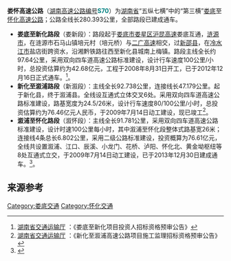 '''娄怀高速公路'''（[[湖南高速公路|湖南高速公路编号]]'''<font color=#008080>S70</font>'''）为[[湖南省|湖南省]]“五纵七横”中的“第三横”[[娄底市|娄底]]至[[怀化市|怀化]][[高速公路|高速公路]]；公路全线长280.393公里，全部路段已建成通车。
* '''娄底至新化路段'''（娄新段）：路段起于[[娄底市|娄底市]][[娄星区|娄星区]][[沪昆高速公路|沪昆高速]]娄底互通，[[涟源市|涟源市]]，在涟源市石马山镇培元村（培元桥）与[[二广高速公路|二广高速]]相交，过[[新邵县|新邵县]]，在[[冷水江市|冷水江市]]盐店街跨资水，沿湘黔铁路往西至新化县城南上梅镇。路段主线全长约97.64公里，采用双向四车道高速公路标准建设，设计行车速度100公里/小时，总投资估算约为42.68亿元，工程于2008年8月31日开工，已于2012年12月16日正式通车。<ref>[http://www.hnjt.gov.cn/static/tzgg/tzgg_633276094206617328_59.html 湖南省交通运输厅] {{Wayback|url=http://www.hnjt.gov.cn/static/tzgg/tzgg_633276094206617328_59.html |date=20100224082317 }}：《娄底至新化项目投资人招标资格预审公告》</ref>。
* '''新化至溆浦路段'''（新溆段）：主线全长92.738公里，连接线长47.179公里。起于新化县，终于溆浦县。全线设互通式立体交叉6处。采用双向四车道高速公路标准建设，路基宽度为24.5/26米，设计行车速度80/100公里/小时，总投资估算约为76.46亿元人民币，于2009年7月14日动工建设，现已竣工<ref>[http://news.163.com/09/1119/08/5OFHF46A000120GR.html 湖南省交通运输厅] {{Wayback|url=http://news.163.com/09/1119/08/5OFHF46A000120GR.html |date=20200420194102 }}：《新化至溆浦高速公路项目施工监理招标资格预审公告》</ref>。
* '''溆浦至怀化路段'''（溆怀段）：主线全长91.781公里，采用双向四车道高速公路标准建设，设计时速100公里每小时，其中溆浦至怀化段整体式路基宽26米；连接线4条总长6.802公里，采用二级公路标准建设，投资概算为76.61亿元，全线共设置溆浦、江口、辰溪、小龙门、花桥、泸阳、怀化北、黄金坳枢纽等8处互通式立交，于2009年7月14日动工建设，已于2013年12月30日建成通车。<ref>{{Cite web |url=http://www.kmhighway.com/InfoDetails.aspx?ID=473 |title=《溆浦至怀化高速公路项目》 |access-date=2010-12-29 |archive-date=2011-09-18 |archive-url=https://web.archive.org/web/20110918013054/http://www.kmhighway.com/InfoDetails.aspx?ID=473 |dead-url=yes }}</ref>。

== 来源参考==
{{reflist}}

{{湖南省高速公路}}

[[Category:娄底交通|Category:娄底交通]]
[[Category:怀化交通|Category:怀化交通]]